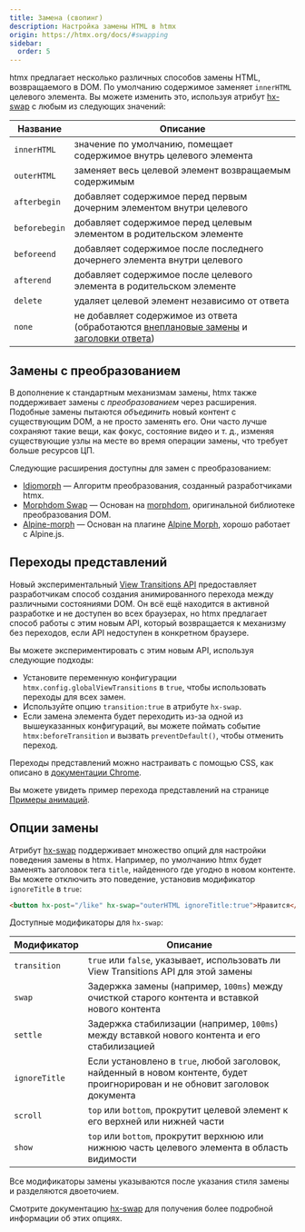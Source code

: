 ```yaml
---
title: Замена (свопинг)
description: Настройка замены HTML в htmx
origin: https://htmx.org/docs/#swapping
sidebar:
  order: 5
---
```


htmx предлагает несколько различных способов замены HTML, возвращаемого в DOM. По умолчанию содержимое заменяет `innerHTML` целевого элемента. Вы можете изменить это, используя атрибут [hx-swap](/attributes/hx-swap) с любым из следующих значений:

| Название      | Описание                                                                 |
|---------------|--------------------------------------------------------------------------|
| `innerHTML`   | значение по умолчанию, помещает содержимое внутрь целевого элемента     |
| `outerHTML`   | заменяет весь целевой элемент возвращаемым содержимым                   |
| `afterbegin`  | добавляет содержимое перед первым дочерним элементом внутри целевого     |
| `beforebegin` | добавляет содержимое перед целевым элементом в родительском элементе     |
| `beforeend`   | добавляет содержимое после последнего дочернего элемента внутри целевого  |
| `afterend`    | добавляет содержимое после целевого элемента в родительском элементе      |
| `delete`      | удаляет целевой элемент независимо от ответа                             |
| `none`        | не добавляет содержимое из ответа (обработаются [внеплановые замены](/oob_swaps) и [заголовки ответа](/response-headers)) |

## Замены с преобразованием

В дополнение к стандартным механизмам замены, htmx также поддерживает замены с _преобразованием_ через расширения. Подобные замены пытаются _объединить_ новый контент с существующим DOM, а не просто заменять его. Они часто лучше сохраняют такие вещи, как фокус, состояние видео и т. д., изменяя существующие узлы на месте во время операции замены, что требует больше ресурсов ЦП.

Следующие расширения доступны для замен с преобразованием:

* [Idiomorph](https://htmx.org/extensions/idiomorph) — Алгоритм преобразования, созданный разработчиками htmx.
* [Morphdom Swap](https://github.com/bigskysoftware/htmx-extensions/blob/main/src/morphdom-swap/README.md) — Основан на [morphdom](https://github.com/patrick-steele-idem/morphdom), оригинальной библиотеке преобразования DOM.
* [Alpine-morph](https://github.com/bigskysoftware/htmx-extensions/blob/main/src/alpine-morph/README.md) — Основан на плагине [Alpine Morph](https://alpinejs.dragomano.ru/plugins/morph/), хорошо работает с Alpine.js.

## Переходы представлений

Новый экспериментальный [View Transitions API](https://developer.mozilla.org/en-US/docs/Web/API/View_Transitions_API) предоставляет разработчикам способ создания анимированного перехода между различными состояниями DOM. Он всё ещё находится в активной разработке и не доступен во всех браузерах, но htmx предлагает способ работы с этим новым API, который возвращается к механизму без переходов, если API недоступен в конкретном браузере.

Вы можете экспериментировать с этим новым API, используя следующие подходы:

* Установите переменную конфигурации `htmx.config.globalViewTransitions` в `true`, чтобы использовать переходы для всех замен.
* Используйте опцию `transition:true` в атрибуте `hx-swap`.
* Если замена элемента будет переходить из-за одной из вышеуказанных конфигураций, вы можете поймать событие `htmx:beforeTransition` и вызвать `preventDefault()`, чтобы отменить переход.

Переходы представлений можно настраивать с помощью CSS, как описано в [документации Chrome](https://developer.chrome.com/docs/web-platform/view-transitions/#simple-customization).

Вы можете увидеть пример перехода представлений на странице [Примеры анимаций](https://htmx.org/examples/animations#view-transitions).

## Опции замены

Атрибут [hx-swap](/attributes/hx-swap) поддерживает множество опций для настройки поведения замены в htmx. Например, по умолчанию htmx будет заменять заголовок тега `title`, найденного где угодно в новом контенте. Вы можете отключить это поведение, установив модификатор `ignoreTitle` в `true`:

```html wrap
<button hx-post="/like" hx-swap="outerHTML ignoreTitle:true">Нравится</button>
```

Доступные модификаторы для `hx-swap`:

| Модификатор   | Описание                                                                                              |
|---------------|-------------------------------------------------------------------------------------------------------|
| `transition`  | `true` или `false`, указывает, использовать ли View Transitions API для этой замены           |
| `swap`        | Задержка замены (например, `100ms`) между очисткой старого контента и вставкой нового контента      |
| `settle`      | Задержка стабилизации (например, `100ms`) между вставкой нового контента и его стабилизацией                     |
| `ignoreTitle` | Если установлено в `true`, любой заголовок, найденный в новом контенте, будет проигнорирован и не обновит заголовок документа |
| `scroll`      | `top` или `bottom`, прокрутит целевой элемент к его верхней или нижней части                         |
| `show`        | `top` или `bottom`, прокрутит верхнюю или нижнюю часть целевого элемента в область видимости         |

Все модификаторы замены указываются после указания стиля замены и разделяются двоеточием.

Смотрите документацию [hx-swap](/attributes/hx-swap) для получения более подробной информации об этих опциях.
